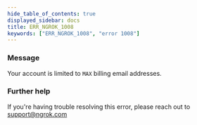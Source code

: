 ```yaml
---
hide_table_of_contents: true
displayed_sidebar: docs
title: ERR_NGROK_1008
keywords: ["ERR_NGROK_1008", "error 1008"]
---
```


### Message

Your account is limited to `MAX` billing email addresses.

### Further help

If you're having trouble resolving this error, please reach out to [support@ngrok.com](mailto:support@ngrok.com?subject=Help%20with%20ERR_NGROK_1008)
